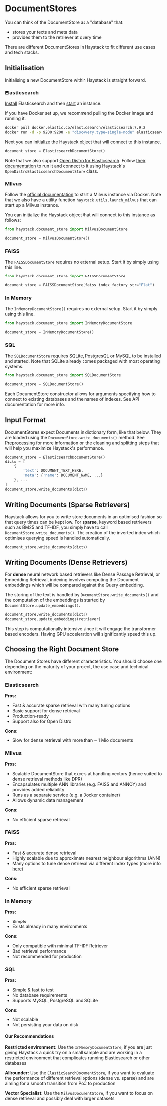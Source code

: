 # DocumentStores

You can think of the DocumentStore as a "database" that:

- stores your texts and meta data
- provides them to the retriever at query time

There are different DocumentStores in Haystack to fit different use cases and tech stacks.

## Initialisation

Initialising a new DocumentStore within Haystack is straight forward.

<div style={{ marginBottom: "3rem" }} />

### Elasticsearch

[Install](https://www.elastic.co/guide/en/elasticsearch/reference/current/install-elasticsearch.html)
Elasticsearch and then [start](https://www.elastic.co/guide/en/elasticsearch/reference/current/starting-elasticsearch.html)
an instance.

If you have Docker set up, we recommend pulling the Docker image and running it.

```bash
docker pull docker.elastic.co/elasticsearch/elasticsearch:7.9.2
docker run -d -p 9200:9200 -e "discovery.type=single-node" elasticsearch:7.9.2
```

Next you can initialize the Haystack object that will connect to this instance.

```python
document_store = ElasticsearchDocumentStore()
```

Note that we also support [Open Distro for Elasticsearch](https://opendistro.github.io/for-elasticsearch-docs/).
Follow [their documentation](https://opendistro.github.io/for-elasticsearch-docs/docs/install/)
to run it and connect to it using Haystack's `OpenDistroElasticsearchDocumentStore` class.

<div style={{ marginBottom: "3rem" }} />

### Milvus

Follow the [official documentation](https://www.milvus.io/docs/v1.0.0/milvus_docker-cpu.md) to start a Milvus instance via Docker.
Note that we also have a utility function `haystack.utils.launch_milvus` that can start up a Milvus instance.

You can initialize the Haystack object that will connect to this instance as follows:

```python
from haystack.document_store import MilvusDocumentStore

document_store = MilvusDocumentStore()
```

<div style={{ marginBottom: "3rem" }} />

### FAISS

The `FAISSDocumentStore` requires no external setup. Start it by simply using this line.

```python
from haystack.document_store import FAISSDocumentStore

document_store = FAISSDocumentStore(faiss_index_factory_str="Flat")
```

<div style={{ marginBottom: "3rem" }} />

### In Memory

The `InMemoryDocumentStore()` requires no external setup. Start it by simply using this line.

```python
from haystack.document_store import InMemoryDocumentStore

document_store = InMemoryDocumentStore()
```

<div style={{ marginBottom: "3rem" }} />

### SQL

The `SQLDocumentStore` requires SQLite, PostgresQL or MySQL to be installed and started.
Note that SQLite already comes packaged with most operating systems.

```python
from haystack.document_store import SQLDocumentStore

document_store = SQLDocumentStore()
```

Each DocumentStore constructor allows for arguments specifying how to connect to existing databases and the names of indexes.
See API documentation for more info.

<div style={{ marginBottom: "3rem" }} />

## Input Format

DocumentStores expect Documents in dictionary form, like that below.
They are loaded using the `DocumentStore.write_documents()` method.
See [Preprocessing](/pipeline_nodes/preprocessor) for more information on the cleaning and splitting steps that will help you maximize Haystack's performance.

[//]: # "Add link to preprocessing section"

```python
document_store = ElasticsearchDocumentStore()
dicts = [
    {
        'text': DOCUMENT_TEXT_HERE,
        'meta': {'name': DOCUMENT_NAME, ...}
    }, ...
]
document_store.write_documents(dicts)
```

<div style={{ marginBottom: "3rem" }} />

## Writing Documents (Sparse Retrievers)

Haystack allows for you to write store documents in an optimised fashion so that query times can be kept low.
For **sparse**, keyword based retrievers such as BM25 and TF-IDF,
you simply have to call `DocumentStore.write_documents()`.
The creation of the inverted index which optimises querying speed is handled automatically.

```python
document_store.write_documents(dicts)
```

<div style={{ marginBottom: "3rem" }} />

## Writing Documents (Dense Retrievers)

For **dense** neural network based retrievers like Dense Passage Retrieval, or Embedding Retrieval,
indexing involves computing the Document embeddings which will be compared against the Query embedding.

The storing of the text is handled by `DocumentStore.write_documents()` and the computation of the
embeddings is started by `DocumentStore.update_embeddings()`.

```python
document_store.write_documents(dicts)
document_store.update_embeddings(retriever)
```

This step is computationally intensive since it will engage the transformer based encoders.
Having GPU acceleration will significantly speed this up.

<!-- _comment: !! Diagrams of inverted index / document embeds !! -->
<!-- _comment: !! Make this a tab element to show how different datastores are initialized !! -->

<div style={{ marginBottom: "3rem" }} />

## Choosing the Right Document Store

The Document Stores have different characteristics. You should choose one depending on the maturity of your project, the use case and technical environment:

### Elasticsearch

**Pros:**

- Fast & accurate sparse retrieval with many tuning options
- Basic support for dense retrieval
- Production-ready
- Support also for Open Distro

**Cons:**

- Slow for dense retrieval with more than ~ 1 Mio documents

<div style={{ marginBottom: "3rem" }} />

### Milvus

**Pros:**

- Scalable DocumentStore that excels at handling vectors (hence suited to dense retrieval methods like DPR)
- Encapsulates multiple ANN libraries (e.g. FAISS and ANNOY) and provides added reliability
- Runs as a separate service (e.g. a Docker container)
- Allows dynamic data management

**Cons:**

- No efficient sparse retrieval

<div style={{ marginBottom: "3rem" }} />

### FAISS

**Pros:**

- Fast & accurate dense retrieval
- Highly scalable due to approximate nearest neighbour algorithms (ANN)
- Many options to tune dense retrieval via different index types (more info [here](https://github.com/facebookresearch/faiss/wiki/Guidelines-to-choose-an-index))

**Cons:**

- No efficient sparse retrieval

<div style={{ marginBottom: "3rem" }} />

### In Memory

**Pros:**

- Simple
- Exists already in many environments

**Cons:**

- Only compatible with minimal TF-IDF Retriever
- Bad retrieval performance
- Not recommended for production

### SQL

<div style={{ marginBottom: "3rem" }} />

**Pros:**

- Simple & fast to test
- No database requirements
- Supports MySQL, PostgreSQL and SQLite

**Cons:**

- Not scalable
- Not persisting your data on disk

<div style={{ marginBottom: "3rem" }} />

<div className="max-w-xl bg-yellow-light-theme border-l-8 border-yellow-dark-theme px-6 pt-6 pb-4 my-4 rounded-md dark:bg-yellow-900">

#### Our Recommendations

**Restricted environment:** Use the `InMemoryDocumentStore`, if you are just giving Haystack a quick try on a small sample and are working in a restricted environment that complicates running Elasticsearch or other databases

**Allrounder:** Use the `ElasticSearchDocumentStore`, if you want to evaluate the performance of different retrieval options (dense vs. sparse) and are aiming for a smooth transition from PoC to production

**Vector Specialist:** Use the `MilvusDocumentStore`, if you want to focus on dense retrieval and possibly deal with larger datasets

</div>
